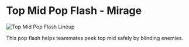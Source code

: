 # Top Mid Pop Flash - Mirage

![Top Mid Pop Flash Lineup](https://via.placeholder.com/600x400/FFB800/000000?text=Top+Mid+Pop+Flash)

This pop flash helps teammates peek top mid safely by blinding enemies.